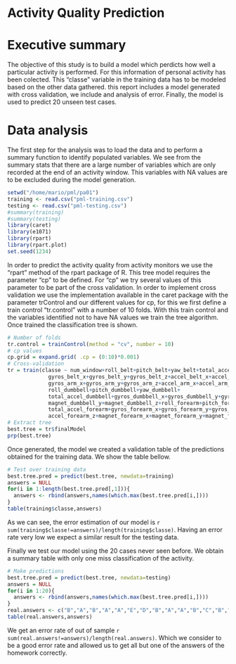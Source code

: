 Activity Quality Prediction
========================================================

# Executive summary

The objective of this study is to build a model which perdicts how well a particular activity is performed. For this information of personal activity has been colected. This "classe" variable in the training data has to be modeled based on the other data gathered. this report includes a model generated with cross validation, we include and analysis of error. Finally, the model is used to predict 20 unseen test cases.

# Data analysis

The first step for the analysis was to load the data and to perform a summary function to identify populated variables. We see from the summary stats that there are a large number of variables which are only recorded at the end of an activity window. This variables with NA values are to be excluded during the model generation.

```r
setwd("/home/mario/pml/pa01")
training <- read.csv("pml-training.csv")
testing <- read.csv("pml-testing.csv")
#summary(training)
#summary(testing)
library(caret)
library(e1071)
library(rpart)
library(rpart.plot)
set.seed(1234)
```

In order to predict the activity quality from activity monitors we use the "rpart" method of the rpart package of R. This tree model requires the parameter "cp" to be defined. For "cp" we try several values of this parameter to be part of the cross validation. In order to implement cross validation we use the implementation available in the caret package with the parameter trControl and our different values for cp, for this we first define a train control "tr.control" with a number of 10 folds. With this train control and the variables identified not to have NA values we train the tree algorithm. Once trained the classification tree is shown.

```r
# Number of folds
tr.control = trainControl(method = "cv", number = 10)
# cp values
cp.grid = expand.grid( .cp = (0:10)*0.001)
# Cross-validation
tr = train(classe ~ num_window+roll_belt+pitch_belt+yaw_belt+total_accel_belt+ 
             gyros_belt_x+gyros_belt_y+gyros_belt_z+accel_belt_x+accel_belt_y+accel_belt_z+magnet_belt_x+magnet_belt_y+magnet_belt_z+roll_arm+pitch_arm+yaw_arm+total_accel_arm+
             gyros_arm_x+gyros_arm_y+gyros_arm_z+accel_arm_x+accel_arm_y+accel_arm_z+magnet_arm_x+magnet_arm_y+magnet_arm_z+
             roll_dumbbell+pitch_dumbbell+yaw_dumbbell+
             total_accel_dumbbell+gyros_dumbbell_x+gyros_dumbbell_y+gyros_dumbbell_z+accel_dumbbell_x+accel_dumbbell_y+accel_dumbbell_z+magnet_dumbbell_x+
             magnet_dumbbell_y+magnet_dumbbell_z+roll_forearm+pitch_forearm+yaw_forearm+
             total_accel_forearm+gyros_forearm_x+gyros_forearm_y+gyros_forearm_z+accel_forearm_x+accel_forearm_y+
             accel_forearm_z+magnet_forearm_x+magnet_forearm_y+magnet_forearm_z,data = training, method = "rpart", trControl = tr.control, tuneGrid = cp.grid)
# Extract tree
best.tree = tr$finalModel
prp(best.tree)
```

Once generated, the model we created a validation table of the predictions obtained for the training data. We show the table bellow.

```r
# Test over training data
best.tree.pred = predict(best.tree, newdata=training)
answers = NULL
for(i in 1:length(best.tree.pred[,1])){
  answers <- rbind(answers,names(which.max(best.tree.pred[i,])))
}
table(training$classe,answers)
```

As we can see, the error estimation of our model is `r sum(training$classe!=answers)/length(training$classe)`. Having an error rate very low we expect a similar result for the testing data.

Finally we test our model using the 20 cases never seen before. We obtain a summary table with only one miss classification of the activity.

```r
# Make predictions
best.tree.pred = predict(best.tree, newdata=testing)
answers = NULL
for(i in 1:20){
  answers <- rbind(answers,names(which.max(best.tree.pred[i,])))
}
real.answers <- c("B","A","B","A","A","E","D","B","A","A","B","C","B","A","E","E","A","B","B","B")
table(real.answers,answers)
```
We get an error rate of out of sample `r sum(real.answers!=answers)/length(real.answers)`. Which we consider to be a good error rate and allowed us to get all but one of the answers of the homework correctly.


